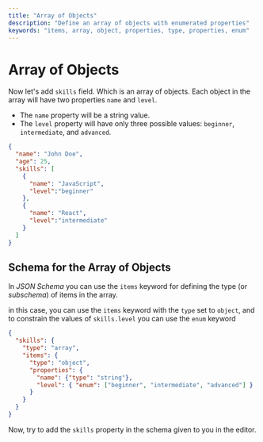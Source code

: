 ```yaml
---
title: "Array of Objects"
description: "Define an array of objects with enumerated properties"
keywords: "items, array, object, properties, type, properties, enum"
---
```


# Array of Objects



Now let's add `skills` field. Which is an array of objects. Each object in the array will have two properties `name` and `level`.

- The `name` property will be a string value.
- The `level` property will have only three possible values: `beginner`, `intermediate`, and `advanced`.



```json highlightLineStart={4} highlightLineEnd={13}
{
  "name": "John Doe",
  "age": 25,
  "skills": [
    {
      "name": "JavaScript",
      "level":"beginner"
    },
    {
      "name": "React",
      "level":"intermediate"
    }
  ]
}
```







## Schema for the Array of Objects


In _JSON Schema_ you can use the `items` keyword for defining the type (or _subschema_) of items in the array.

in this case, you can use the `items` keyword with the `type` set to `object`, and to constrain the values of `skills.level` you can use the `enum` keyword
```json
{
  "skills": {
    "type": "array",
    "items": {
      "type": "object",
      "properties": {
        "name": {"type": "string"},
        "level": { "enum": ["beginner", "intermediate", "advanced"] }
      }
    }
  }
}
```
Now, try to add the `skills` property in the schema given to you in the editor.

